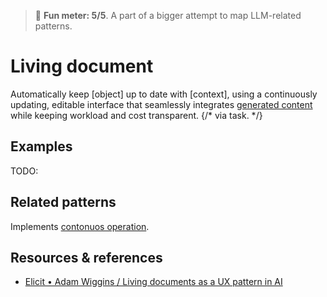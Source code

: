 
<Meta title="Patterns/Living document" />

> 🙂 **Fun meter: 5/5**. A part of a bigger attempt to map LLM-related patterns.

# Living document

Automatically keep [object] up to date with [context], using a continuously updating,
editable interface that seamlessly integrates [generated content](../?path=/docs/patterns-generated-content--docs) while keeping workload and cost transparent.
{/* via task. */}

## Examples

TODO:

## Related patterns

Implements [contonuos operation](../?path=/docs/concepts-continuous-operation--docs).

## Resources & references
- [Elicit • Adam Wiggins / Living documents as a UX pattern in AI](https://blog.elicit.com/living-documents-ai-ux/)